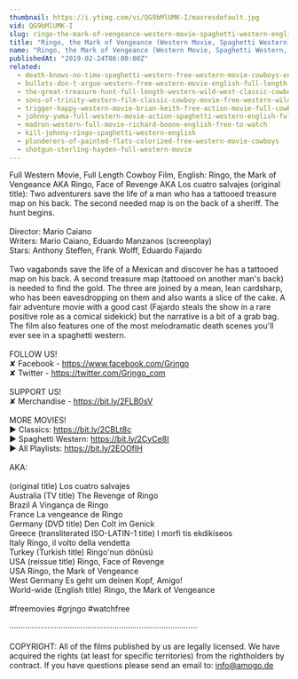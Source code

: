 ```yaml
---
thumbnail: https://i.ytimg.com/vi/QG9bMlUMK-I/maxresdefault.jpg
vid: QG9bMlUMK-I
slug: ringo-the-mark-of-vengeance-western-movie-spaghetti-western-english-full-length-free-westerns
title: "Ringo, the Mark of Vengeance (Western Movie, Spaghetti Western, English, Full Length) free westerns"
name: "Ringo, the Mark of Vengeance (Western Movie, Spaghetti Western, English, Full Length) free westerns"
publishedAt: "2019-02-24T06:00:00Z"
related:
  - death-knows-no-time-spaghetti-western-free-western-movie-cowboys-english
  - bullets-don-t-argue-western-free-western-movie-english-full-length-feature-film
  - the-great-treasure-hunt-full-length-western-wild-west-classic-cowboy-movie-full-movies
  - sons-of-trinity-western-film-classic-cowboy-movie-free-western-wild-west-full-length-movie
  - trigger-happy-western-movie-brian-keith-free-action-movie-full-cowboy-films-full-movies
  - johnny-yuma-full-western-movie-action-spaghetti-western-english-full-movie
  - madron-western-full-movie-richard-boone-english-free-to-watch
  - kill-johnny-ringo-spaghetti-western-english
  - plunderers-of-painted-flats-colorized-free-western-movie-cowboys
  - shotgun-sterling-hayden-full-western-movie
---
```


Full Western Movie, Full Length Cowboy Film, English: Ringo, the Mark of Vengeance AKA Ringo, Face of Revenge AKA Los cuatro salvajes (original title): Two adventurers save the life of a man who has a tattooed treasure map on his back. The second needed map is on the back of a sheriff. The hunt begins.<br />
<br />
Director: Mario Caiano<br />
Writers: Mario Caiano, Eduardo Manzanos (screenplay)<br />
Stars: Anthony Steffen, Frank Wolff, Eduardo Fajardo<br />
<br />
Two vagabonds save the life of a Mexican and discover he has a tattooed map on his back. A second treasure map (tattooed on another man's back) is needed to find the gold. The three are joined by a mean, lean cardsharp, who has been eavesdropping on them and also wants a slice of the cake. A fair adventure movie with a good cast (Fajardo steals the show in a rare positive role as a comical sidekick) but the narrative is a bit of a grab bag. The film also features one of the most melodramatic death scenes you'll ever see in a spaghetti western.<br />
<br />
FOLLOW US!<br />
✘ Facebook - https://www.facebook.com/Grjngo<br />
✘ Twitter - https://twitter.com/Grjngo_com<br />
<br />
SUPPORT US!<br />
✘ Merchandise - https://bit.ly/2FLB0sV<br />
<br />
MORE MOVIES! <br />
► Classics: https://bit.ly/2CBLt8c <br />
► Spaghetti Western: https://bit.ly/2CyCe8I <br />
► All Playlists: https://bit.ly/2EOOfIH <br />
<br />
AKA:<br />
<br />
(original title) Los cuatro salvajes<br />
Australia (TV title) The Revenge of Ringo<br />
Brazil A Vingança de Ringo<br />
France La vengeance de Ringo<br />
Germany (DVD title) Den Colt im Genick<br />
Greece (transliterated ISO-LATIN-1 title) I morfi tis ekdikiseos<br />
Italy Ringo, il volto della vendetta<br />
Turkey (Turkish title) Ringo'nun dönüsü<br />
USA (reissue title) Ringo, Face of Revenge<br />
USA Ringo, the Mark of Vengeance<br />
West Germany Es geht um deinen Kopf, Amigo!<br />
World-wide (English title) Ringo, the Mark of Vengeance<br />
<br />
#freemovies #grjngo #watchfree<br />
<br />
····················································································<br />
<br />
COPYRIGHT: All of the films published by us are legally licensed. We have acquired the rights (at least for specific territories) from the rightholders by contract. If you have questions please send an email to: info@amogo.de
